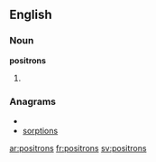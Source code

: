 {{also|positróns}}
==English==

===Noun===
'''positrons'''

# {{plural of|[[positron]]}}

===Anagrams===
* {{alphagram|inooprsst}}
* [[sorptions#English|sorptions]]

[[ar:positrons]]
[[fr:positrons]]
[[sv:positrons]]